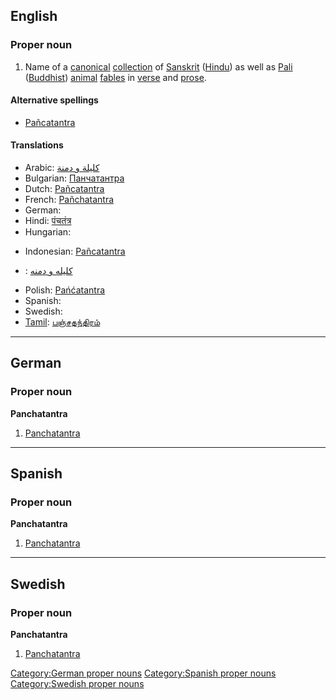 ==English==

===Proper noun===
{{wikipedia}}
{{en-proper noun}}

# Name of a [[canonical]] [[collection]] of [[Sanskrit]] ([[Hindu]]) as well as [[Pali]] ([[Buddhist]]) [[animal]] [[fable]]s in [[verse]] and [[prose]].

====Alternative spellings====
* [[Pañcatantra]]

====Translations====
{{trans-top|a collection of Sanskrit and Pali animal fables in verse and prose}}
* Arabic: [[كليلة و دمنة]]
* Bulgarian: [[Панчатантра]]
* Dutch: [[Pañcatantra]]
* French: [[Pañchatantra]]
* German: {{t-|de|Panchatantra}}
* Hindi: [[पंचतंत्र]]
* Hungarian: {{t|hu|Pancsatantra}}
{{trans-mid}}
* Indonesian: [[Pañcatantra]]
* {{ttbc|Persian}}: [[کلیله و دمنه]]
* Polish: [[Pańćatantra]]
* Spanish: {{t-|es|Panchatantra}}
* Swedish: {{t-|sv|Panchatantra}}
* [[Tamil]]: [[பஞ்சதந்திரம்]]
{{trans-bottom}}

----

==German==

===Proper noun===
'''Panchatantra'''

# [[Panchatantra#English|Panchatantra]]

[[Category:German proper nouns]]

----

==Spanish==

===Proper noun===
'''Panchatantra'''

# [[Panchatantra#English|Panchatantra]]

[[Category:Spanish proper nouns]]

----

==Swedish==

===Proper noun===
'''Panchatantra'''

# [[Panchatantra#English|Panchatantra]]

[[Category:Swedish proper nouns]]